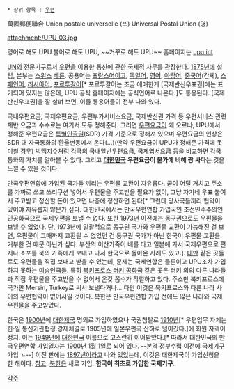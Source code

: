  * 상위 항목 : [[우편]]

萬國郵便聯合
Union postale universelle (프)
Universal Postal Union (영)

attachment:/UPU_03.jpg

영어로 해도 UPU 불어로 해도 UPU, ~~거꾸로 해도 UPU~~ 홈페이지는 [http://www.upu.int upu.int]

[[UN]]의 전문기구로서 [[우편]]을 이용한 통신에 관한 국제적 사무를 관장한다. [[1875년]]에 설립, 본부는 [[스위스]] [[베른]]. 공용어는 [[프랑스어]]이고, [[독일어]], [[영어]], [[아랍어]], [[중국어]](간체), [[스페인어]], [[러시아어]], [[포르투갈어]][* 포르투갈어는 조금 애매한게 [국제반신우표권]에는 표기되어 있지는 않은데, UPU 공식 홈페이지에는 공식언어로 나온다.]도 통용된다. [국제반신우표권]을 잘 살펴 보면, 이들 통용어들이 전부 나와 있다. 

국내우편요금, 국제우편요금, 우편부가서비스요금, 국제반신권 가격 등 우편서비스 관련 제반 요금과 수수료는 여기서 모두 정해준다. 그러면 [[우편요금]]이 왜 오르냐, UPU에서 정해준 우편요금은 [[특별인출권]](SDR) 가격 기준으로 정해져 있으며 우편요금의 인상은 SDR 대 자국통화의 환율변동에서 온다(...)(만약 우편요금이 UPU가 정해준 가격에 못 미칠 경우) [[빅맥지수]]처럼 각국의 국내일반우편요금, 국제엽서요금 등을 비교하면 각국 통화의 가치를 알아볼 수 있다. 그리고 '''[[대한민국]] 우편요금이 물가에 비해 짱 싸다'''는 것을 느낄 수 있을 것이다.

만국우편연합에 가입된 국가들 끼리는 우편물 교환이 자유롭다. 굳이 어딜 거치고 주소를 가짜로 쓰고 쓰리쿠션 넣어서 우편물을 주고받을 필요가 없이, 그냥 자기네 우표 붙여서 주고받고 정산할 돈이 있으면 나중에 정산하면 된다[* 그런데 당사국들끼리 협약이 있어야 자유롭지 않은가 싶다. 대한민국에서는 만국우편연합 가입국인 조선민주주의인민공화국으로 국제우편을 보낼 수 없다. 또한 1973년 이전에는 동구권으로도 우편물을 보낼 수 없었다. 단, 1973년에 일괄적으로 동구권 국가와 우편물 교환이 가능해진 걸 보면, 우편물이 그때까지 교환될 수 없었던 건 동구권 국가가 아닌 한국이 우편물 교환을 거부한 것 때문 아닌가 싶다. 부산의 이산가족이 배를 타고 일본에 가서 국제우편으로 편지나 소포를 북의 가족에게 보내고 나서 한국으로 돌아온 사례도 있고.].  [[대만]] 같은 곳들로도 우편물을 직접 보내고 받을 수 있는데, 문제는 국제연합은 물론이고 UPU조차 가입하지 못하는 [[미승인국]]들. 특히 [[북키프로스 터키 공화국]] 같은 곳은 터키 외의 다른 나라들과 직접 우편물을 주고받을 수 없어서 온갖 꼼수가 작렬하고 있다. 주소만 북키프로스에 국가만 Mersin, Turkey로 써서 보낸다거나... 다만 이것은 북키프로스와 다른 나라 사이의 우편협약이 없어서일 것이다. 북한은 만국우편연합 가입 전에도 많은 나라와 국제우편물을 주고받았다.

한국은 [http://www.upu.int/en/the-upu/member-countries/southern-asia-and-oceania/korea-rep.html 1900년]에 [[대한제국]] 명의로 가입하였으나 국권침탈로 [[1910년]][* 우편업무 자체는 한·일 통신기관협정 강제체결로 1905년에 일본우편국 산하로 넘어갔다.]에 회원 자격이 정지. 이는 [[1949년]]에 [[대한민국]] 이름으로 고스란히 이어받았다.[* 따라서 대한민국의 만국우편연합 가입일자는 [[1900년]] [[1월 1일]]로 되어 있다. --본격 정부수립 이전에 국제기구 가입 ㄳ--] 이전 판에는 [[1897년]]이라고 나와 있었는데, 이것은 대한제국이 가입신청을 한 해이다. [http://www.komsco.com/information/stamp/latest/view.asp?idx=131&keycode=&keyword= 참고]. [[북한]]은 새로 가입. '''한국이 최초로 가입한 국제기구'''.

[[각주]]
